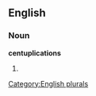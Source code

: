 
==English==

===Noun===
'''centuplications'''

# {{plural of|[[centuplication]]}}

[[Category:English plurals]]